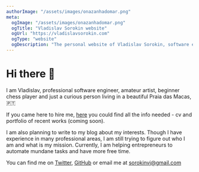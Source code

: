 ```yaml
---
authorImage: "/assets/images/onazanhadomar.png"
meta:
  ogImage: "/assets/images/onazanhadomar.png"
  ogTitle: "Vladislav Sorokin website"
  ogUrl: "https://vladislavsorokin.com"
  ogType: "website"
  ogDescription: "The personal website of Vladislav Sorokin, software engineer."
---
```


# Hi there 👋

I am Vladislav, professional software engineer, amateur artist,
beginner chess player and just a curious person living in a beautiful
Praia das Macas, <span className="portugal-flag">🇵🇹</span>

If you came here to hire me, [here](/cv) you could find
all the info needed - cv and portfolio of recent works (coming soon).

I am also planning to write to my blog about my interests.
Though I have experience in many professional areas, I am still trying to figure out who I am
and what is my mission. Currently, I am helping entrepreneurs to automate mundane
tasks and have more free time.

You can find me on [Twitter](twitter.com/sorokinvj),
[GitHub](github.com/sorokinvj) or email me at <sorokinvj@gmail.com>
